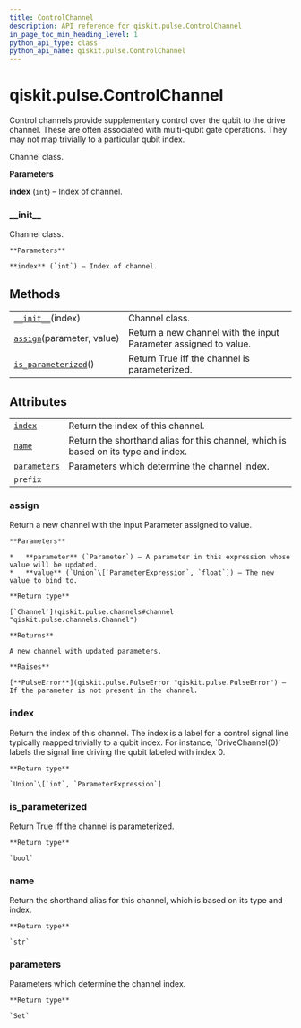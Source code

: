```yaml
---
title: ControlChannel
description: API reference for qiskit.pulse.ControlChannel
in_page_toc_min_heading_level: 1
python_api_type: class
python_api_name: qiskit.pulse.ControlChannel
---
```


<span id="qiskit-pulse-controlchannel" />

# qiskit.pulse.ControlChannel

<Class id="qiskit.pulse.ControlChannel" isDedicatedPage={true} github="https://github.com/qiskit/qiskit/tree/stable/0.18/qiskit/pulse/channels.py" signature="ControlChannel(index)" modifiers="class">
  Control channels provide supplementary control over the qubit to the drive channel. These are often associated with multi-qubit gate operations. They may not map trivially to a particular qubit index.

  Channel class.

  **Parameters**

  **index** (`int`) – Index of channel.

  ### \_\_init\_\_

  <Function id="qiskit.pulse.ControlChannel.__init__" signature="__init__(index)">
    Channel class.

    **Parameters**

    **index** (`int`) – Index of channel.
  </Function>

  ## Methods

  |                                                                                                                      |                                                                  |
  | -------------------------------------------------------------------------------------------------------------------- | ---------------------------------------------------------------- |
  | [`__init__`](#qiskit.pulse.ControlChannel.__init__ "qiskit.pulse.ControlChannel.__init__")(index)                    | Channel class.                                                   |
  | [`assign`](#qiskit.pulse.ControlChannel.assign "qiskit.pulse.ControlChannel.assign")(parameter, value)               | Return a new channel with the input Parameter assigned to value. |
  | [`is_parameterized`](#qiskit.pulse.ControlChannel.is_parameterized "qiskit.pulse.ControlChannel.is_parameterized")() | Return True iff the channel is parameterized.                    |

  ## Attributes

  |                                                                                                  |                                                                                    |
  | ------------------------------------------------------------------------------------------------ | ---------------------------------------------------------------------------------- |
  | [`index`](#qiskit.pulse.ControlChannel.index "qiskit.pulse.ControlChannel.index")                | Return the index of this channel.                                                  |
  | [`name`](#qiskit.pulse.ControlChannel.name "qiskit.pulse.ControlChannel.name")                   | Return the shorthand alias for this channel, which is based on its type and index. |
  | [`parameters`](#qiskit.pulse.ControlChannel.parameters "qiskit.pulse.ControlChannel.parameters") | Parameters which determine the channel index.                                      |
  | `prefix`                                                                                         |                                                                                    |

  ### assign

  <Function id="qiskit.pulse.ControlChannel.assign" signature="assign(parameter, value)">
    Return a new channel with the input Parameter assigned to value.

    **Parameters**

    *   **parameter** (`Parameter`) – A parameter in this expression whose value will be updated.
    *   **value** (`Union`\[`ParameterExpression`, `float`]) – The new value to bind to.

    **Return type**

    [`Channel`](qiskit.pulse.channels#channel "qiskit.pulse.channels.Channel")

    **Returns**

    A new channel with updated parameters.

    **Raises**

    [**PulseError**](qiskit.pulse.PulseError "qiskit.pulse.PulseError") – If the parameter is not present in the channel.
  </Function>

  ### index

  <Attribute id="qiskit.pulse.ControlChannel.index">
    Return the index of this channel. The index is a label for a control signal line typically mapped trivially to a qubit index. For instance, `DriveChannel(0)` labels the signal line driving the qubit labeled with index 0.

    **Return type**

    `Union`\[`int`, `ParameterExpression`]
  </Attribute>

  ### is\_parameterized

  <Function id="qiskit.pulse.ControlChannel.is_parameterized" signature="is_parameterized()">
    Return True iff the channel is parameterized.

    **Return type**

    `bool`
  </Function>

  ### name

  <Attribute id="qiskit.pulse.ControlChannel.name">
    Return the shorthand alias for this channel, which is based on its type and index.

    **Return type**

    `str`
  </Attribute>

  ### parameters

  <Attribute id="qiskit.pulse.ControlChannel.parameters">
    Parameters which determine the channel index.

    **Return type**

    `Set`
  </Attribute>
</Class>

